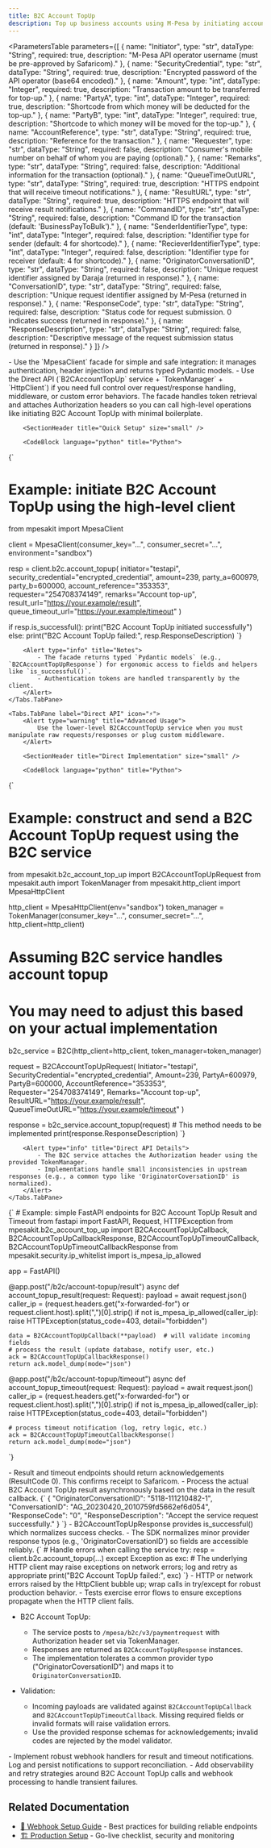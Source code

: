 ```yaml
---
title: B2C Account TopUp
description: Top up business accounts using M-Pesa by initiating account top-up requests and handling asynchronous result notifications.
---
```



<SectionHeader
    subtitle="Top up business accounts using M-Pesa by initiating account top-up requests and handling asynchronous result notifications."
    gradient={true}
    size="large"
/>

<SectionHeader title="Parameters Definition" size="small" />

<ParametersTable
parameters={[
    {
        name: "Initiator",
        type: "str",
        dataType: "String",
        required: true,
        description: "M-Pesa API operator username (must be pre-approved by Safaricom)."
    },
    {
        name: "SecurityCredential",
        type: "str",
        dataType: "String",
        required: true,
        description: "Encrypted password of the API operator (base64 encoded)."
    },
    {
        name: "Amount",
        type: "int",
        dataType: "Integer",
        required: true,
        description: "Transaction amount to be transferred for top-up."
    },
    {
        name: "PartyA",
        type: "int",
        dataType: "Integer",
        required: true,
        description: "Shortcode from which money will be deducted for the top-up."
    },
    {
        name: "PartyB",
        type: "int",
        dataType: "Integer",
        required: true,
        description: "Shortcode to which money will be moved for the top-up."
    },
    {
        name: "AccountReference",
        type: "str",
        dataType: "String",
        required: true,
        description: "Reference for the transaction."
    },
    {
        name: "Requester",
        type: "str",
        dataType: "String",
        required: false,
        description: "Consumer's mobile number on behalf of whom you are paying (optional)."
    },
    {
        name: "Remarks",
        type: "str",
        dataType: "String",
        required: false,
        description: "Additional information for the transaction (optional)."
    },
    {
        name: "QueueTimeOutURL",
        type: "str",
        dataType: "String",
        required: true,
        description: "HTTPS endpoint that will receive timeout notifications."
    },
    {
        name: "ResultURL",
        type: "str",
        dataType: "String",
        required: true,
        description: "HTTPS endpoint that will receive result notifications."
    },
    {
        name: "CommandID",
        type: "str",
        dataType: "String",
        required: false,
        description: "Command ID for the transaction (default: 'BusinessPayToBulk')."
    },
    {
        name: "SenderIdentifierType",
        type: "int",
        dataType: "Integer",
        required: false,
        description: "Identifier type for sender (default: 4 for shortcode)."
    },
    {
        name: "RecieverIdentifierType",
        type: "int",
        dataType: "Integer",
        required: false,
        description: "Identifier type for receiver (default: 4 for shortcode)."
    },
    {
        name: "OriginatorConversationID",
        type: "str",
        dataType: "String",
        required: false,
        description: "Unique request identifier assigned by Daraja (returned in response)."
    },
    {
        name: "ConversationID",
        type: "str",
        dataType: "String",
        required: false,
        description: "Unique request identifier assigned by M-Pesa (returned in response)."
    },
    {
        name: "ResponseCode",
        type: "str",
        dataType: "String",
        required: false,
        description: "Status code for request submission. 0 indicates success (returned in response)."
    },
    {
        name: "ResponseDescription",
        type: "str",
        dataType: "String",
        required: false,
        description: "Descriptive message of the request submission status (returned in response)."
    }
]}
/>

<SectionHeader
    title="Overview"
    subtitle="B2C Account TopUp enables businesses to top up their accounts. It's an asynchronous operation with callbacks for results and timeouts."
    size="small"
/>

<Alert type="info" title="Implementation Options">
    - Use the `MpesaClient` facade for simple and safe integration: it manages authentication, header injection and returns typed Pydantic models.  
    - Use the Direct API (`B2CAccountTopUp` service + `TokenManager` + `HttpClient`) if you need full control over request/response handling, middleware, or custom error behaviors.
</Alert>

<Tabs defaultValue={0}>
    <Tabs.TabPane label="MpesaClient (Recommended)" icon="🚀">
        <Alert type="info" title="Why use MpesaClient">
            The facade handles token retrieval and attaches Authorization headers so you can call high-level operations like initiating B2C Account TopUp with minimal boilerplate.
        </Alert>

        <SectionHeader title="Quick Setup" size="small" />

        <CodeBlock language="python" title="Python">
{`
# Example: initiate B2C Account TopUp using the high-level client
from mpesakit import MpesaClient

client = MpesaClient(consumer_key="...", consumer_secret="...", environment="sandbox")

resp = client.b2c.account_topup(
    initiator="testapi",
    security_credential="encrypted_credential",
    amount=239,
    party_a=600979,
    party_b=600000,
    account_reference="353353",
    requester="254708374149",
    remarks="Account top-up",
    result_url="https://your.example/result",
    queue_timeout_url="https://your.example/timeout"
)

if resp.is_successful():
    print("B2C Account TopUp initiated successfully")
else:
    print("B2C Account TopUp failed:", resp.ResponseDescription)
`}
        </CodeBlock>

        <Alert type="info" title="Notes">
            - The facade returns typed `Pydantic models` (e.g., `B2CAccountTopUpResponse`) for ergonomic access to fields and helpers like `is_successful()`.  
            - Authentication tokens are handled transparently by the client.
        </Alert>
    </Tabs.TabPane>

    <Tabs.TabPane label="Direct API" icon="⚡">
        <Alert type="warning" title="Advanced Usage">
            Use the lower-level B2CAccountTopUp service when you must manipulate raw requests/responses or plug custom middleware.
        </Alert>

        <SectionHeader title="Direct Implementation" size="small" />

        <CodeBlock language="python" title="Python">
{`
# Example: construct and send a B2C Account TopUp request using the B2C service
from mpesakit.b2c_account_top_up import B2CAccountTopUpRequest
from mpesakit.auth import TokenManager
from mpesakit.http_client import MpesaHttpClient

http_client = MpesaHttpClient(env="sandbox")
token_manager = TokenManager(consumer_key="...", consumer_secret="...", http_client=http_client)

# Assuming B2C service handles account topup
# You may need to adjust this based on your actual implementation
b2c_service = B2C(http_client=http_client, token_manager=token_manager)

request = B2CAccountTopUpRequest(
    Initiator="testapi",
    SecurityCredential="encrypted_credential",
    Amount=239,
    PartyA=600979,
    PartyB=600000,
    AccountReference="353353",
    Requester="254708374149",
    Remarks="Account top-up",
    ResultURL="https://your.example/result",
    QueueTimeOutURL="https://your.example/timeout"
)

response = b2c_service.account_topup(request) # This method needs to be implemented
print(response.ResponseDescription)
`}
        </CodeBlock>

        <Alert type="info" title="Direct API Details">
            - The B2C service attaches the Authorization header using the provided TokenManager.  
            - Implementations handle small inconsistencies in upstream responses (e.g., a common typo like 'OriginatorCoversationID' is normalized).
        </Alert>
    </Tabs.TabPane>
</Tabs>

<SectionHeader title="Webhook Handling (Result & Timeout)" size="small" />

<CodeBlock language="python" title="Python">
{`
# Example: simple FastAPI endpoints for B2C Account TopUp Result and Timeout
from fastapi import FastAPI, Request, HTTPException
from mpesakit.b2c_account_top_up import B2CAccountTopUpCallback, B2CAccountTopUpCallbackResponse, B2CAccountTopUpTimeoutCallback, B2CAccountTopUpTimeoutCallbackResponse
from mpesakit.security.ip_whitelist import is_mpesa_ip_allowed

app = FastAPI()

@app.post("/b2c/account-topup/result")
async def account_topup_result(request: Request):
    payload = await request.json()
    caller_ip = (request.headers.get("x-forwarded-for") or request.client.host).split(",")[0].strip()
    if not is_mpesa_ip_allowed(caller_ip):
        raise HTTPException(status_code=403, detail="forbidden")

    data = B2CAccountTopUpCallback(**payload)  # will validate incoming fields
    # process the result (update database, notify user, etc.)
    ack = B2CAccountTopUpCallbackResponse()
    return ack.model_dump(mode="json")


@app.post("/b2c/account-topup/timeout")
async def account_topup_timeout(request: Request):
    payload = await request.json()
    caller_ip = (request.headers.get("x-forwarded-for") or request.client.host).split(",")[0].strip()
    if not is_mpesa_ip_allowed(caller_ip):
        raise HTTPException(status_code=403, detail="forbidden")

    # process timeout notification (log, retry logic, etc.)
    ack = B2CAccountTopUpTimeoutCallbackResponse()
    return ack.model_dump(mode="json")
`}
        </CodeBlock>

<Alert type="info" title="Important behavior">
    - Result and timeout endpoints should return acknowledgements (ResultCode 0). This confirms receipt to Safaricom.  
    - Process the actual B2C Account TopUp result asynchronously based on the data in the result callback.
</Alert>

<SectionHeader title="Responses & Helpers" size="small" />

<CodeBlock language="json" title="Example B2C Account TopUp Success Response">
{`
{
    "OriginatorConversationID": "5118-111210482-1",
    "ConversationID": "AG_20230420_2010759fd5662ef6d054",
    "ResponseCode": "0",
    "ResponseDescription": "Accept the service request successfully."
}
`}
</CodeBlock>

<Alert type="info" title="Response Handling">
    - B2CAccountTopUpResponse provides is_successful() which normalizes success checks.
    - The SDK normalizes minor provider response typos (e.g., 'OriginatorCoversationID') so fields are accessible reliably.
</Alert>

<SectionHeader title="Error Handling" size="small" />

<CodeBlock language="python" title="Python">
{`
# Handle errors when calling the service
try:
    resp = client.b2c.account_topup(...)
except Exception as exc:
    # The underlying HTTP client may raise exceptions on network errors; log and retry as appropriate
    print("B2C Account TopUp failed:", exc)
`}
</CodeBlock>

<Alert type="info" title="Notes">
    - HTTP or network errors raised by the HttpClient bubble up; wrap calls in try/except for robust production behavior.  
    - Tests exercise error flows to ensure exceptions propagate when the HTTP client fails.
</Alert>

<SectionHeader title="Testing & Expected Behaviors" size="small" />

- B2C Account TopUp:
    - The service posts to `/mpesa/b2c/v3/paymentrequest` with Authorization header set via TokenManager.
    - Responses are returned as `B2CAccountTopUpResponse` instances.
    - The implementation tolerates a common provider typo ("OriginatorCoversationID") and maps it to `OriginatorConversationID`.

- Validation:
    - Incoming payloads are validated against `B2CAccountTopUpCallback` and `B2CAccountTopUpTimeoutCallback`. Missing required fields or invalid formats will raise validation errors.
    - Use the provided response schemas for acknowledgements; invalid codes are rejected by the model validator.

<SectionHeader title="Next Steps" size="small" />

<Alert type="info" title="What's Next?">
    - Implement robust webhook handlers for result and timeout notifications. Log and persist notifications to support reconciliation.  
    - Add observability and retry strategies around B2C Account TopUp calls and webhook processing to handle transient failures.
</Alert>

## Related Documentation

- [📡 Webhook Setup Guide](/webhooks-best-practices) - Best practices for building reliable endpoints
- [🏗️ Production Setup](/production) - Go-live checklist, security and monitoring